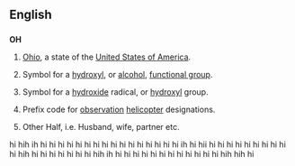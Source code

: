 {{also|oh|óh|öh|애}}
==English==

==={{abbreviation}}===
'''OH'''

# {{US}} [[Ohio]], a state of the [[United States of America]].
# {{organic chemistry}} Symbol for a [[hydroxyl]], or [[alcohol]], [[functional group]].
# {{inorganic chemistry}} Symbol for a [[hydroxide]] radical, or [[hydroxyl]] group.
# {{US|army|aviation}} Prefix code for [[observation]] [[helicopter]] designations.
# {{Internet slang}} Other Half, i.e. Husband, wife, partner etc.

hi hih ih hi hi hi hi hi hi hi hi hi hi hi hi hi hi hi hi ih hi hii hi hi hi hi hi hi hi hi hi hi hih hi hi hi hi hi hi hi hih ih hi hi hi hi hi hi hi hi hi hi hi hi hih hih hi